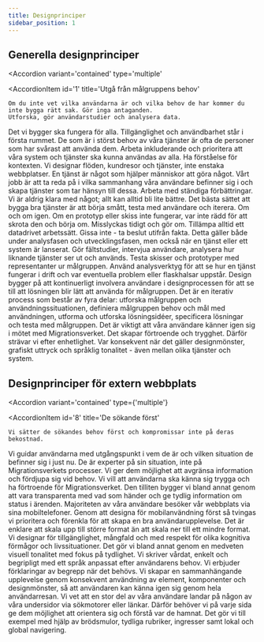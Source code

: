 ```yaml
---
title: Designprinciper
sidebar_position: 1
---
```



## Generella designprinciper

<Accordion
  variant='contained'
  type='multiple'
>
  <AccordionItem
    id='1'
    title='Utgå från målgruppens behov'
  >
    Om du inte vet vilka användarna är och vilka behov de har kommer du inte bygga rätt sak. Gör inga antaganden.
    Utforska, gör användarstudier och analysera data.
  </AccordionItem>
  <AccordionItem
    id='2'
    title='Etisk och inkluderande design'
  >
    Det vi bygger ska fungera för alla. Tillgänglighet och användbarhet står i första rummet. De som är i störst behov
    av våra tjänster är ofta de personer som har svårast att använda dem. Arbeta inkluderande och prioritera att våra
    system och tjänster ska kunna användas av alla.
  </AccordionItem>
  <AccordionItem
    id='3'
    title='Helhet'
  >
    Ha förståelse för kontexten. Vi designar flöden, kundresor och tjänster, inte enstaka webbplatser. En tjänst är
    något som hjälper människor att göra något. Vårt jobb är att ta reda på i vilka sammanhang våra användare befinner
    sig i och skapa tjänster som tar hänsyn till dessa.
  </AccordionItem>
  <AccordionItem
    id='4'
    title='Iterera'
  >
    Arbeta med ständiga förbättringar. Vi är aldrig klara med något; allt kan alltid bli lite bättre. Det bästa sättet
    att bygga bra tjänster är att börja smått, testa med användare och iterera. Om och om igen. Om en prototyp eller
    skiss inte fungerar, var inte rädd för att skrota den och börja om. Misslyckas tidigt och gör om.
  </AccordionItem>
  <AccordionItem
    id='5'
    title='Datadrivet arbetssätt'
  >
    Tillämpa alltid ett datadrivet arbetssätt. Gissa inte - ta beslut utifrån fakta. Detta gäller både under analysfasen
    och utvecklingsfasen, men också när en tjänst eller ett system är lanserat. Gör fältstudier, intervjua användare,
    analysera hur liknande tjänster ser ut och används. Testa skisser och prototyper med representanter ur målgruppen.
    Använd analysverktyg för att se hur en tjänst fungerar i drift och var eventuella problem eller flaskhalsar uppstår.
  </AccordionItem>
  <AccordionItem
    id='6'
    title='Arbeta enligt en designorienterad process'
  >
    Design bygger på att kontinuerligt involvera användare i designprocessen för att se till att lösningen blir lätt att
    använda för målgruppen. Det är en iterativ process som består av fyra delar: utforska målgruppen och
    användningssituationen, definiera målgruppen behov och mål med användningen, utforma och utforska lösningsidéer,
    specificera lösningar och testa med målgruppen.
  </AccordionItem>
  <AccordionItem
    id='7'
    title='Enhetlighet'
  >
    Det är viktigt att våra användare känner igen sig i mötet med Migrationsverket. Det skapar förtroende och trygghet.
    Därför strävar vi efter enhetlighet. Var konsekvent när det gäller designmönster, grafiskt uttryck och språklig
    tonalitet - även mellan olika tjänster och system.
  </AccordionItem>
</Accordion>

## Designprinciper för extern webbplats

<Accordion
  variant='contained'
  type={'multiple'}
>
  <AccordionItem
    id='8'
    title='De sökande först'
  >
    Vi sätter de sökandes behov först och kompromissar inte på deras bekostnad.
  </AccordionItem>
  <AccordionItem
    id='9'
    title='Tydlig guidning'
  >
    Vi guidar användarna med utgångspunkt i vem de är och vilken situation de befinner sig i just nu. De är experter på
    sin situation, inte på Migrationsverkets processer. Vi ger dem möjlighet att avgränsa information och fördjupa sig
    vid behov.
  </AccordionItem>
  <AccordionItem
    id='10'
    title='Trygghet genom hela processen'
  >
    Vi vill att användarna ska känna sig trygga och ha förtroende för Migrationsverket. Den tilliten bygger vi bland
    annat genom att vara transparenta med vad som händer och ge tydlig information om status i ärenden.
  </AccordionItem>
  <AccordionItem
    id='11'
    title='Mobilt först'
  >
    Majoriteten av våra användare besöker vår webbplats via sina mobiltelefoner. Genom att designa för mobilanvändning
    först så tvingas vi prioritera och förenkla för att skapa en bra användarupplevelse. Det är enklare att skala upp
    till större format än att skala ner till ett mindre format.
  </AccordionItem>
  <AccordionItem
    id='12'
    title='Inkluderande design'
  >
    Vi designar för tillgänglighet, mångfald och med respekt för olika kognitiva förmågor och livssituationer. Det gör
    vi bland annat genom en medveten visuell tonalitet med fokus på tydlighet.
  </AccordionItem>
  <AccordionItem
    id='13'
    title='Ett språk anpassat efter användaren'
  >
    Vi skriver vårdat, enkelt och begripligt med ett språk anpassat efter användarens behov. Vi erbjuder förklaringar av
    begrepp när det behövs.
  </AccordionItem>
  <AccordionItem
    id='14'
    title='Enhetlig användarupplevelse'
  >
    Vi skapar en sammanhängande upplevelse genom konsekvent användning av element, komponenter och designmönster, så att
    användaren kan känna igen sig genom hela användarresan.
  </AccordionItem>
  <AccordionItem
    id='15'
    title='Enkelt att orientera sig'
  >
    Vi vet att en stor del av våra användare landar på någon av våra undersidor via sökmotorer eller länkar. Därför
    behöver vi på varje sida ge dem möjlighet att orientera sig och förstå var de hamnat. Det gör vi till exempel med
    hjälp av brödsmulor, tydliga rubriker, ingresser samt lokal och global navigering.
  </AccordionItem>
</Accordion>
